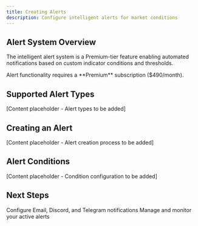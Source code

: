 ```yaml
---
title: Creating Alerts
description: Configure intelligent alerts for market conditions
---
```


## Alert System Overview

The intelligent alert system is a Premium-tier feature enabling automated notifications based on custom indicator conditions and thresholds.

<Warning>
Alert functionality requires a **Premium** subscription ($490/month).
</Warning>

## Supported Alert Types

[Content placeholder - Alert types to be added]

## Creating an Alert

[Content placeholder - Alert creation process to be added]

## Alert Conditions

[Content placeholder - Condition configuration to be added]

## Next Steps

<CardGroup cols={2}>
  <Card title="Notification Channels" href="/guides/alerts/notifications">
    Configure Email, Discord, and Telegram notifications
  </Card>
  
  <Card title="Alert Management" href="/guides/alerts/management">
    Manage and monitor your active alerts
  </Card>
</CardGroup>

